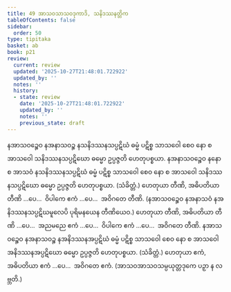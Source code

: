 ```yaml
---
title: 49 အာသဝသာသဝဒုကာဒိ, သနိဒဿနတ္တိက
tableOfContents: false
sidebar:
  order: 50
type: tipitaka
basket: ab
book: p21
review:
  current: review
  updated: '2025-10-27T21:48:01.722922'
  updated_by: ''
  notes: ''
  history:
  - state: review
    date: '2025-10-27T21:48:01.722922'
    updated_by: ''
    notes: ''
    previous_state: draft
---
```



<ReviewStatus review={frontmatter.review} showDetails={true} />

<HypothesisAnnotation frontmatter={frontmatter} />

<DynamicBreadcrumb />

<Division number="97" book="p21" e="ch" v="40" p="369">

<Paragraph number="257" book="p21">
နအာသဝဉ္စေဝ နအနာသဝဉ္စ နသနိဒဿနသပ္ပဋိဃံ ဓမ္မံ ပဋိစ္စ သာသဝေါ စေဝ နော စ အာသဝေါ သနိဒဿနသပ္ပဋိဃော ဓမ္မော ဥပ္ပဇ္ဇတိ ဟေတုပစ္စယာ.
</Paragraph>

<Paragraph number="258" book="p21">
နအနာသဝဉ္စေဝ နနော စ အာသဝံ နသနိဒဿနသပ္ပဋိဃံ ဓမ္မံ ပဋိစ္စ သာသဝေါ စေဝ နော စ အာသဝေါ သနိဒဿနသပ္ပဋိဃော ဓမ္မော ဥပ္ပဇ္ဇတိ ဟေတုပစ္စယာ. (သံခိတ္တံ.) ဟေတုယာ တီဏိ, အဓိပတိယာ တီဏိ …ပေ…  ဝိပါကေ ဧကံ …ပေ…  အဝိဂတေ တီဏိ.
</Paragraph>

<Paragraph number="259" book="p21">
(နအာသဝဉ္စေဝ နအနာသဝံ နအနိဒဿနသပ္ပဋိဃမူလေပိ ပုရိမနယေန တီဏိယေဝ.) ဟေတုယာ တီဏိ, အဓိပတိယာ တီဏိ …ပေ…  အညမညေ ဧကံ …ပေ…  ဝိပါကေ ဧကံ …ပေ…  အဝိဂတေ တီဏိ.
</Paragraph>

<Paragraph number="260" book="p21">
နအာသဝဉ္စေဝ နအနာသဝဉ္စ နအနိဒဿနအပ္ပဋိဃံ ဓမ္မံ ပဋိစ္စ သာသဝေါ စေဝ နော စ အာသဝေါ အနိဒဿနအပ္ပဋိဃော ဓမ္မော ဥပ္ပဇ္ဇတိ ဟေတုပစ္စယာ. (သံခိတ္တံ.) ဟေတုယာ ဧကံ, အဓိပတိယာ ဧကံ …ပေ…  အဝိဂတေ ဧကံ.
</Paragraph>

<Paragraph number="261" book="p21">
(အာသဝအာသဝသမ္ပယုတ္တဒုကေ ပဉှာ န လဗ္ဘတိ.)
</Paragraph>
</Division>